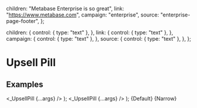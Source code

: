 
  children: "Metabase Enterprise is so great",
  link: "https://www.metabase.com",
  campaign: "enterprise",
  source: "enterprise-page-footer",
};

  children: {
    control: { type: "text" },
  },
  link: {
    control: { type: "text" },
  },
  campaign: {
    control: { type: "text" },
  },
  source: {
    control: { type: "text" },
  },
};

<Meta
  title="Upsells/Pill"
  component={_UpsellPill}
  args={args}
  argTypes={argTypes}
/>

# Upsell Pill


## Examples

  <ReduxProvider>
    <Box>
      <_UpsellPill {...args} />
    </Box>
  </ReduxProvider>
);



  <ReduxProvider>
    <Box style={{ maxWidth: "10rem"}}>
      <_UpsellPill {...args} />
    </Box>
  </ReduxProvider>
);


<Canvas>
  <Story name="Default">{Default}</Story>
</Canvas>


<Canvas>
  <Story name="Multiline">{Narrow}</Story>
</Canvas>


